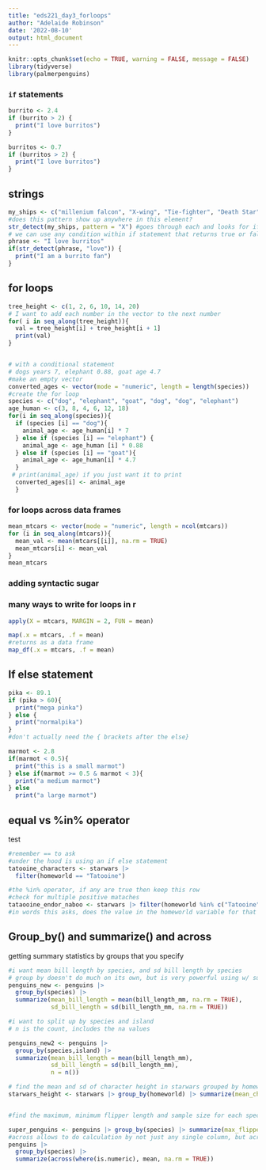 ```yaml
---
title: "eds221_day3_forloops"
author: "Adelaide Robinson"
date: '2022-08-10'
output: html_document
---
```


```r
knitr::opts_chunk$set(echo = TRUE, warning = FALSE, message = FALSE)
library(tidyverse)
library(palmerpenguins)

```

### `if` statements

```r
burrito <- 2.4
if (burrito > 2) {
  print("I love burritos")
}
```

```r
burritos <- 0.7
if (burritos > 2) {
  print("I love burritos")
}
```

## strings

```r
my_ships <- c("millenium falcon", "X-wing", "Tie-fighter", "Death Star")
#does this pattern show up anywhere in this element?
str_detect(my_ships, pattern = "X") #goes through each and looks for if it contains X (case sensitive)
# we can use any condition within if statement that returns true or false
phrase <- "I love burritos"
if(str_detect(phrase, "love")) {
  print("I am a burrito fan")
}

```

## for loops

```r
tree_height <- c(1, 2, 6, 10, 14, 20)
# I want to add each number in the vector to the next number
for( i in seq_along(tree_height)){
  val = tree_height[i] + tree_height[i + 1]
  print(val)
}



```

```r
# with a conditional statement
# dogs years 7, elephant 0.88, goat age 4.7
#make an empty vector
converted_ages <- vector(mode = "numeric", length = length(species))
#create the for loop
species <- c("dog", "elephant", "goat", "dog", "dog", "elephant")
age_human <- c(3, 8, 4, 6, 12, 18)
for(i in seq_along(species)){
  if (species [i] == "dog"){
    animal_age <- age_human[i] * 7
  } else if (species [i] == "elephant") {
    animal_age <- age_human [i] * 0.88
  } else if (species [i] == "goat"){
    animal_age <- age_human[i] * 4.7
  }
 # print(animal_age) if you just want it to print
  converted_ages[i] <- animal_age
  }


```

### for loops across data frames

```r
mean_mtcars <- vector(mode = "numeric", length = ncol(mtcars))
for (i in seq_along(mtcars)){
  mean_val <- mean(mtcars[[i]], na.rm = TRUE)
  mean_mtcars[i] <- mean_val
}
mean_mtcars


```

### adding syntactic sugar

### many ways to write for loops in r

```r
apply(X = mtcars, MARGIN = 2, FUN = mean)

```

```r
map(.x = mtcars, .f = mean)
#returns as a data frame
map_df(.x = mtcars, .f = mean)
```

## If else statement

```r
pika <- 89.1
if (pika > 60){
  print("mega pinka")
} else {
  print("normalpika")
}
#don't actually need the { brackets after the else}
```

```r
marmot <- 2.8
if(marmot < 0.5){
  print("this is a small marmot")
} else if(marmot >= 0.5 & marmot < 3){
  print("a medium marmot")
} else 
  print("a large marmot")
```

## equal vs %in% operator

test

```r
#remember == to ask
#under the hood is using an if else statement
tatooine_characters <- starwars |> 
  filter(homeworld == "Tatooine")

#the %in% operator, if any are true then keep this row
#check for multiple positive mataches
tataooine_endor_naboo <- starwars |> filter(homeworld %in% c("Tatooine", "Naboo", "Endor"))
#in words this asks, does the value in the homeworld variable for that row exist IN that vector, if any are true then that whole row will be retained

```

## Group_by() and summarize() and across

getting summary statistics by groups that you specify

```r
#i want mean bill length by species, and sd bill length by species
# group by doesn't do much on its own, but is very powerful using w/ summarize
penguins_new <- penguins |>
  group_by(species) |> 
  summarize(mean_bill_length = mean(bill_length_mm, na.rm = TRUE),
            sd_bill_length = sd(bill_length_mm, na.rm = TRUE))

#i want to split up by species and island
# n is the count, includes the na values 

penguins_new2 <- penguins |>
  group_by(species,island) |> 
  summarize(mean_bill_length = mean(bill_length_mm),
            sd_bill_length = sd(bill_length_mm),
            n = n())

# find the mean and sd of character height in starwars grouped by homeworld
starwars_height <- starwars |> group_by(homeworld) |> summarize(mean_character_height = mean(height, na.rm = TRUE))


#find the maximum, minimum flipper length and sample size for each species of penguins 

super_penguins <- penguins |> group_by(species) |> summarize(max_flipper_length = max(flipper_length_mm, na.rm = TRUE), min_flipper_length = min(flipper_length_mm, na.rm = TRUE), n = n())
#across allows to do calculation by not just any single column, but across any columns that meet desired conditions
penguins |> 
  group_by(species) |> 
  summarize(across(where(is.numeric), mean, na.rm = TRUE))

```
